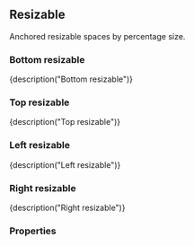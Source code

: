 
<CommonHeader />

<Meta title="Components/Resizable/By percentage" component={BottomResizable} />

## Resizable

Anchored resizable spaces by percentage size.

### Bottom resizable

<Canvas>
	<Story name="Bottom">
		<ViewPort>
			<BottomResizable style={green} size="50%" touchHandleSize={20} trackSize={true} onResizeStart={action('onResizeStart')} onResizeEnd={action('onResizeEnd')}>
				{description("Bottom resizable")}
			</BottomResizable>
		</ViewPort>
	</Story>
</Canvas>

### Top resizable

<Canvas>
	<Story name="Top">
		<ViewPort>
			<TopResizable style={green} size="50%" touchHandleSize={20} trackSize={true} onResizeStart={action('onResizeStart')} onResizeEnd={action('onResizeEnd')}>
				{description("Top resizable")}
			</TopResizable>
		</ViewPort>
	</Story>
</Canvas>

### Left resizable

<Canvas>
	<Story name="Left">
		<ViewPort>
			<LeftResizable style={green} size="50%" touchHandleSize={20} trackSize={true} onResizeStart={action('onResizeStart')} onResizeEnd={action('onResizeEnd')}>
				{description("Left resizable")}
			</LeftResizable>
		</ViewPort>
	</Story>
</Canvas>

### Right resizable

<Canvas>
	<Story name="Right">
		<ViewPort>
			<RightResizable style={green} size="50%" touchHandleSize={20} trackSize={true} onResizeStart={action('onResizeStart')} onResizeEnd={action('onResizeEnd')}>
				{description("Right resizable")}
			</RightResizable>
		</ViewPort>
	</Story>
</Canvas>

### Properties

<Story name="Properties">
	<PropsTable>
		<ResizableProps />
		<AnchoredProps />
		<StandardProps />
	</PropsTable>
</Story>

